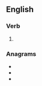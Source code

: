 ==English==

===Verb===
{{head|en|verb form}}

# {{en-past of|asperate}}

===Anagrams===
* {{l|en|date rapes}}
* {{l|en|paederast}}
* {{l|en|separated}}